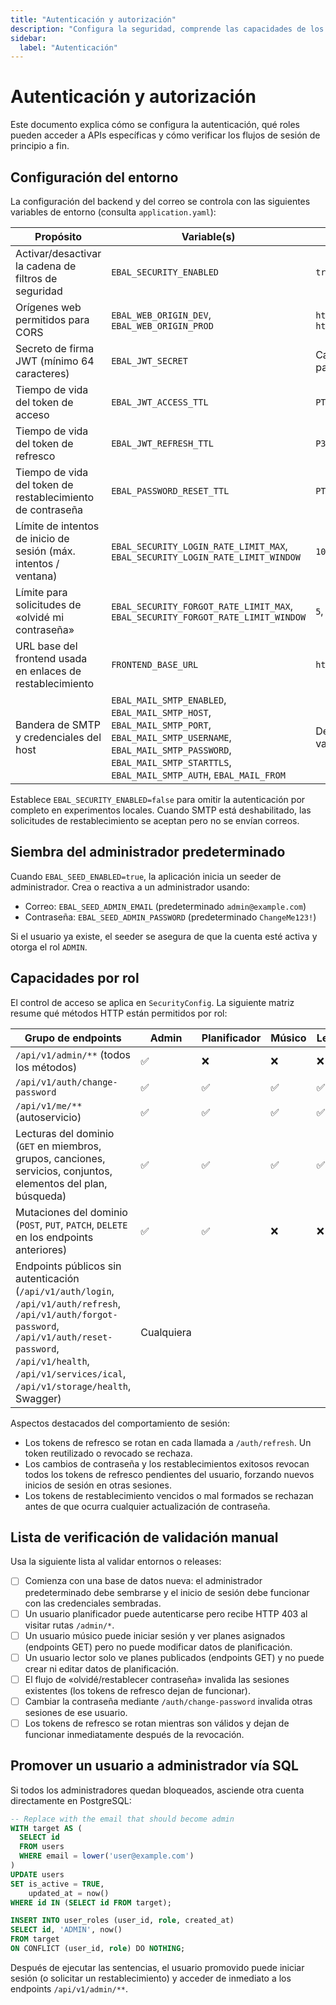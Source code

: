 ```yaml
---
title: "Autenticación y autorización"
description: "Configura la seguridad, comprende las capacidades de los roles y valida los flujos de sesión."
sidebar:
  label: "Autenticación"
---
```


# Autenticación y autorización

Este documento explica cómo se configura la autenticación, qué roles pueden acceder a APIs específicas y cómo verificar los flujos de sesión de principio a fin.

## Configuración del entorno

La configuración del backend y del correo se controla con las siguientes variables de entorno (consulta `application.yaml`):

| Propósito | Variable(s) | Predeterminado |
| --- | --- | --- |
| Activar/desactivar la cadena de filtros de seguridad | `EBAL_SECURITY_ENABLED` | `true` |
| Orígenes web permitidos para CORS | `EBAL_WEB_ORIGIN_DEV`, `EBAL_WEB_ORIGIN_PROD` | `http://localhost:5173`, `https://app.ebal.church` |
| Secreto de firma JWT (mínimo 64 caracteres) | `EBAL_JWT_SECRET` | Cadena aleatoria solo para desarrollo |
| Tiempo de vida del token de acceso | `EBAL_JWT_ACCESS_TTL` | `PT15M` |
| Tiempo de vida del token de refresco | `EBAL_JWT_REFRESH_TTL` | `P30D` |
| Tiempo de vida del token de restablecimiento de contraseña | `EBAL_PASSWORD_RESET_TTL` | `PT1H` |
| Límite de intentos de inicio de sesión (máx. intentos / ventana) | `EBAL_SECURITY_LOGIN_RATE_LIMIT_MAX`, `EBAL_SECURITY_LOGIN_RATE_LIMIT_WINDOW` | `10`, `PT1M` |
| Límite para solicitudes de «olvidé mi contraseña» | `EBAL_SECURITY_FORGOT_RATE_LIMIT_MAX`, `EBAL_SECURITY_FORGOT_RATE_LIMIT_WINDOW` | `5`, `PT15M` |
| URL base del frontend usada en enlaces de restablecimiento | `FRONTEND_BASE_URL` | `http://localhost:5173` |
| Bandera de SMTP y credenciales del host | `EBAL_MAIL_SMTP_ENABLED`, `EBAL_MAIL_SMTP_HOST`, `EBAL_MAIL_SMTP_PORT`, `EBAL_MAIL_SMTP_USERNAME`, `EBAL_MAIL_SMTP_PASSWORD`, `EBAL_MAIL_SMTP_STARTTLS`, `EBAL_MAIL_SMTP_AUTH`, `EBAL_MAIL_FROM` | Deshabilitado con valores seguros |

Establece `EBAL_SECURITY_ENABLED=false` para omitir la autenticación por completo en experimentos locales. Cuando SMTP está deshabilitado, las solicitudes de restablecimiento se aceptan pero no se envían correos.

## Siembra del administrador predeterminado

Cuando `EBAL_SEED_ENABLED=true`, la aplicación inicia un seeder de administrador. Crea o reactiva a un administrador usando:

- Correo: `EBAL_SEED_ADMIN_EMAIL` (predeterminado `admin@example.com`)
- Contraseña: `EBAL_SEED_ADMIN_PASSWORD` (predeterminado `ChangeMe123!`)

Si el usuario ya existe, el seeder se asegura de que la cuenta esté activa y otorga el rol `ADMIN`.

## Capacidades por rol

El control de acceso se aplica en `SecurityConfig`. La siguiente matriz resume qué métodos HTTP están permitidos por rol:

| Grupo de endpoints | Admin | Planificador | Músico | Lector |
| --- | --- | --- | --- | --- |
| `/api/v1/admin/**` (todos los métodos) | ✅ | ❌ | ❌ | ❌ |
| `/api/v1/auth/change-password` | ✅ | ✅ | ✅ | ✅ |
| `/api/v1/me/**` (autoservicio) | ✅ | ✅ | ✅ | ✅ |
| Lecturas del dominio (`GET` en miembros, grupos, canciones, servicios, conjuntos, elementos del plan, búsqueda) | ✅ | ✅ | ✅ | ✅ |
| Mutaciones del dominio (`POST`, `PUT`, `PATCH`, `DELETE` en los endpoints anteriores) | ✅ | ✅ | ❌ | ❌ |
| Endpoints públicos sin autenticación (`/api/v1/auth/login`, `/api/v1/auth/refresh`, `/api/v1/auth/forgot-password`, `/api/v1/auth/reset-password`, `/api/v1/health`, `/api/v1/services/ical`, `/api/v1/storage/health`, Swagger) | Cualquiera |

Aspectos destacados del comportamiento de sesión:

- Los tokens de refresco se rotan en cada llamada a `/auth/refresh`. Un token reutilizado o revocado se rechaza.
- Los cambios de contraseña y los restablecimientos exitosos revocan todos los tokens de refresco pendientes del usuario, forzando nuevos inicios de sesión en otras sesiones.
- Los tokens de restablecimiento vencidos o mal formados se rechazan antes de que ocurra cualquier actualización de contraseña.

## Lista de verificación de validación manual

Usa la siguiente lista al validar entornos o releases:

- [ ] Comienza con una base de datos nueva: el administrador predeterminado debe sembrarse y el inicio de sesión debe funcionar con las credenciales sembradas.
- [ ] Un usuario planificador puede autenticarse pero recibe HTTP 403 al visitar rutas `/admin/*`.
- [ ] Un usuario músico puede iniciar sesión y ver planes asignados (endpoints GET) pero no puede modificar datos de planificación.
- [ ] Un usuario lector solo ve planes publicados (endpoints GET) y no puede crear ni editar datos de planificación.
- [ ] El flujo de «olvidé/restablecer contraseña» invalida las sesiones existentes (los tokens de refresco dejan de funcionar).
- [ ] Cambiar la contraseña mediante `/auth/change-password` invalida otras sesiones de ese usuario.
- [ ] Los tokens de refresco se rotan mientras son válidos y dejan de funcionar inmediatamente después de la revocación.

## Promover un usuario a administrador vía SQL

Si todos los administradores quedan bloqueados, asciende otra cuenta directamente en PostgreSQL:

```sql
-- Replace with the email that should become admin
WITH target AS (
  SELECT id
  FROM users
  WHERE email = lower('user@example.com')
)
UPDATE users
SET is_active = TRUE,
    updated_at = now()
WHERE id IN (SELECT id FROM target);

INSERT INTO user_roles (user_id, role, created_at)
SELECT id, 'ADMIN', now()
FROM target
ON CONFLICT (user_id, role) DO NOTHING;
```

Después de ejecutar las sentencias, el usuario promovido puede iniciar sesión (o solicitar un restablecimiento) y acceder de inmediato a los endpoints `/api/v1/admin/**`.
